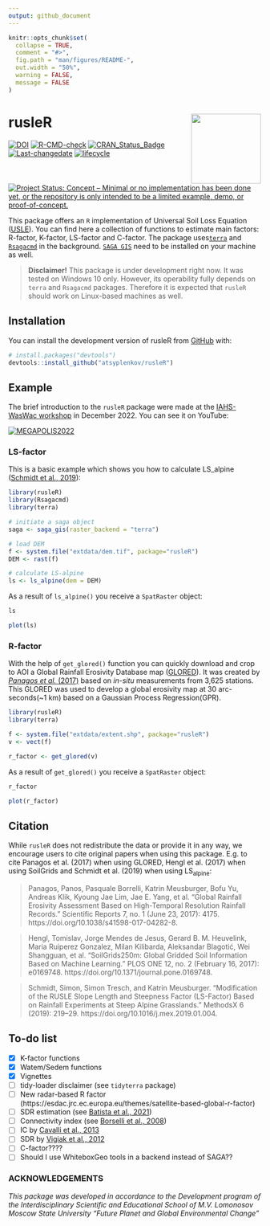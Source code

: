 ```yaml
---
output: github_document
---
```


<!-- README.md is generated from README.Rmd. Please edit that file -->

```r
knitr::opts_chunk$set(
  collapse = TRUE,
  comment = "#>",
  fig.path = "man/figures/README-",
  out.width = "50%",
  warning = FALSE,
  message = FALSE
)
```

# rusleR <img src="man/figures/logo.png" align="right" height="139" />

<!-- badges: start -->
[![DOI](https://zenodo.org/badge/DOI/10.5281/zenodo.6992394.svg)](https://doi.org/10.5281/zenodo.6992394)
[![R-CMD-check](https://github.com/atsyplenkov/rusleR/workflows/R-CMD-check/badge.svg)](https://github.com/atsyplenkov/rusleR/actions)
[![CRAN_Status_Badge](https://www.r-pkg.org/badges/version/rusleR)](https://cran.r-project.org/package=rusleR)
[![Last-changedate](https://img.shields.io/badge/last%20change-`r gsub('-', '--', Sys.Date())`-yellowgreen.svg)](/commits/master)
[![lifecycle](https://img.shields.io/badge/lifecycle-experimental-orange.svg)](https://www.tidyverse.org/lifecycle/#experimental)
[![Project Status: Concept – Minimal or no implementation has been done yet, or the repository is only intended to be a limited example, demo, or proof-of-concept.](https://www.repostatus.org/badges/latest/concept.svg)](https://www.repostatus.org/#concept)

<!-- badges: end -->

This package offers an `R` implementation of Universal Soil Loss Equation ([USLE](https://en.wikipedia.org/wiki/Universal_Soil_Loss_Equation)). You can find here a collection of functions to estimate main factors: R-factor, K-factor, LS-factor and C-factor. The package uses[ `terra`](https://github.com/rspatial/terra) and [`Rsagacmd`](https://github.com/stevenpawley/Rsagacmd/) in the background. [`SAGA GIS`](https://sourceforge.net/projects/saga-gis/) need to be installed on your machine as well.

> __Disclaimer!__ This package is under development right now. It was tested on Windows 10 only. However, its operability fully depends on `terra` and `Rsagacmd` packages. Therefore it is expected that `rusleR` should work on Linux-based machines as well.

## Installation

You can install the development version of rusleR from [GitHub](https://github.com/) with:

``` r
# install.packages("devtools")
devtools::install_github("atsyplenkov/rusleR")
```

## Example

The brief introduction to the `rusleR` package were made at the [IAHS-WasWac workshop](https://megapolis2022.netlify.app) in December 2022. You can see it on YouTube:

[![MEGAPOLIS2022](https://yt-embed.live/embed?v=B2ian7Gmodc)](https://youtu.be/B2ian7Gmodc?t=5578)

### LS-factor
This is a basic example which shows you how to calculate LS_alpine ([Schmidt et al., 2019](https://www.sciencedirect.com/science/article/pii/S2215016119300056)):

```r
library(rusleR)
library(Rsagacmd)
library(terra)

# initiate a saga object
saga <- saga_gis(raster_backend = "terra")

# load DEM
f <- system.file("extdata/dem.tif", package="rusleR")
DEM <- rast(f)

# calculate LS-alpine
ls <- ls_alpine(dem = DEM)
```

As a result of `ls_alpine()` you receive a `SpatRaster` object:
```r
ls
```

```r
plot(ls)
```

### R-factor
With the help of `get_glored()` function you can quickly download and crop to AOI a Global Rainfall Erosivity Database map ([GLORED](https://esdac.jrc.ec.europa.eu/content/global-rainfall-erosivity)). It was created by [*Panagos et al.* (2017)](https://www.nature.com/articles/s41598-017-04282-8) based on *in-situ* measurements from 3,625 stations. This GLORED was used to develop a global erosivity map at 30 arc-seconds(~1 km) based on a Gaussian Process Regression(GPR). 

```r
library(rusleR)
library(terra)

f <- system.file("extdata/extent.shp", package="rusleR")
v <- vect(f)

r_factor <- get_glored(v)

```

As a result of `get_glored()` you receive a `SpatRaster` object:
```r
r_factor
```

```r
plot(r_factor)
```

## Citation
While `rusleR` does not redistribute the data or provide it in any way, we encourage users to cite original papers when using this package. E.g. to cite Panagos et al. (2017) when using GLORED, Hengl et al. (2017) when using SoilGrids and Schmidt et al. (2019) when using LS<sub>alpine</sub>:

> Panagos, Panos, Pasquale Borrelli, Katrin Meusburger, Bofu Yu, Andreas Klik, Kyoung Jae Lim, Jae E. Yang, et al. “Global Rainfall Erosivity Assessment Based on High-Temporal Resolution Rainfall Records.” Scientific Reports 7, no. 1 (June 23, 2017): 4175. https://doi.org/10.1038/s41598-017-04282-8.

> Hengl, Tomislav, Jorge Mendes de Jesus, Gerard B. M. Heuvelink, Maria Ruiperez Gonzalez, Milan Kilibarda, Aleksandar Blagotić, Wei Shangguan, et al. “SoilGrids250m: Global Gridded Soil Information Based on Machine Learning.” PLOS ONE 12, no. 2 (February 16, 2017): e0169748. https://doi.org/10.1371/journal.pone.0169748.

> Schmidt, Simon, Simon Tresch, and Katrin Meusburger. “Modification of the RUSLE Slope Length and Steepness Factor (LS-Factor) Based on Rainfall Experiments at Steep Alpine Grasslands.” MethodsX 6 (2019): 219–29. https://doi.org/10.1016/j.mex.2019.01.004.

## To-do list
- [x] K-factor functions
- [x] Watem/Sedem functions
- [x] Vignettes
- [ ] tidy-loader disclaimer (see `tidyterra` package)
- [ ] New radar-based R factor (https://esdac.jrc.ec.europa.eu/themes/satellite-based-global-r-factor)
- [ ] SDR estimation (see [Batista et al., 2021](https://www.sciencedirect.com/science/article/pii/S1364815221000049))
- [ ] Connectivity index (see [Borselli et al., 2008](https://www.sciencedirect.com/science/article/pii/S0341816208000982))
- [ ] IC by [Cavalli et al., 2013](https://www.sciencedirect.com/science/article/pii/S0169555X12002267)
- [ ] SDR by [Vigiak et al., 2012](https://www.sciencedirect.com/science/article/pii/S0169555X11004478)
- [ ] C-factor????
- [ ] Should I use WhiteboxGeo tools in a backend instead of SAGA??


### ACKNOWLEDGEMENTS
_This package was developed in accordance to the Development program of the Interdisciplinary Scientific and Educational School of M.V. Lomonosov Moscow State University "Future Planet and Global Environmental Change"_
